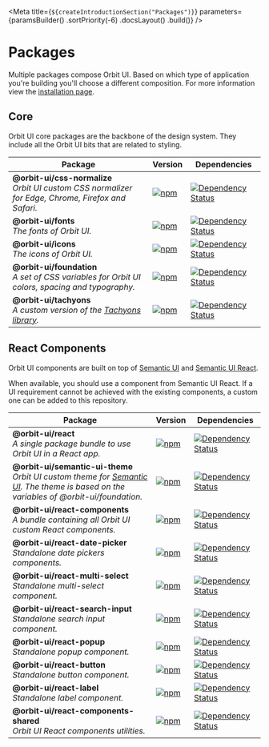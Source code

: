 
<Meta
    title={`${createIntroductionSection("Packages")}`}
    parameters={paramsBuilder()
        .sortPriority(-6)
        .docsLayout(<IntroductionLayout sourcePath="/" />)
        .build()}
/>

# Packages

Multiple packages compose Orbit UI. Based on which type of application you're building you'll choose a different composition. For more information view the [installation page](?path=/docs/introduction-installation--page).

## Core

Orbit UI core packages are the backbone of the design system. They include all the Orbit UI bits that are related to styling.

| Package | Version | Dependencies |
|--------|-------|------------|
| **@orbit-ui/css-normalize** <br/>_Orbit UI custom CSS normalizer for Edge, Chrome, Firefox and Safari._ | [![npm](https://img.shields.io/npm/v/@orbit-ui/css-normalize.svg?maxAge=3600)](https://www.npmjs.com/package/@orbit-ui/css-normalize) | [![Dependency Status](https://img.shields.io/david/gsoft-inc/sg-orbit.svg?path=packages/css-normalize)](https://david-dm.org/gsoft-inc/sg-orbit.svg?path=packages/css-normalize) |
| **@orbit-ui/fonts** <br/>_The fonts of Orbit UI._ | [![npm](https://img.shields.io/npm/v/@orbit-ui/fonts.svg?maxAge=3600)](https://www.npmjs.com/package/@orbit-ui/fonts) | [![Dependency Status](https://img.shields.io/david/gsoft-inc/sg-orbit.svg?path=packages/fonts)](https://david-dm.org/gsoft-inc/sg-orbit.svg?path=packages/fonts) |
| **@orbit-ui/icons** <br/>_The icons of Orbit UI._ | [![npm](https://img.shields.io/npm/v/@orbit-ui/icons.svg?maxAge=3600)](https://www.npmjs.com/package/@orbit-ui/icons) | [![Dependency Status](https://img.shields.io/david/gsoft-inc/sg-orbit.svg?path=packages/icons)](https://david-dm.org/gsoft-inc/sg-orbit.svg?path=packages/icons) |
| **@orbit-ui/foundation** <br/>_A set of CSS variables for Orbit UI colors, spacing and typography._ | [![npm](https://img.shields.io/npm/v/@orbit-ui/foundation.svg?maxAge=3600)](https://www.npmjs.com/package/@orbit-ui/foundation) | [![Dependency Status](https://img.shields.io/david/gsoft-inc/sg-orbit.svg?path=packages/foundation)](https://david-dm.org/gsoft-inc/sg-orbit.svg?path=packages/foundation) |
| **@orbit-ui/tachyons** <br/>_A custom version of the [Tachyons library](https://github.com/tachyons-css/tachyons)._ | [![npm](https://img.shields.io/npm/v/@orbit-ui/tachyons.svg?maxAge=3600)](https://www.npmjs.com/package/@orbit-ui/tachyons) | [![Dependency Status](https://img.shields.io/david/gsoft-inc/sg-orbit.svg?path=packages/tachyons)](https://david-dm.org/gsoft-inc/sg-orbit.svg?path=packages/tachyons) |

## React Components

Orbit UI components are built on top of [Semantic UI](https://semantic-ui.com/) and [Semantic UI React](https://react.semantic-ui.com/).

When available, you should use a component from Semantic UI React. If a UI requirement cannot be achieved with the existing components, a custom one can be added to this repository.

| Package | Version | Dependencies |
|--------|-------|------------|
| **@orbit-ui/react** <br />_A single package bundle to use Orbit UI in a React app._ | [![npm](https://img.shields.io/npm/v/@orbit-ui/react.svg?maxAge=3600)](https://www.npmjs.com/package/@orbit-ui/react) | [![Dependency Status](https://img.shields.io/david/gsoft-inc/sg-orbit.svg?path=packages/bundles/react)](https://david-dm.org/gsoft-inc/sg-orbit.svg?path=packages/bundles/react) |
| **@orbit-ui/semantic-ui-theme** <br />_Orbit UI custom theme for [Semantic UI](https://semantic-ui.com/). The theme is based on the variables of @orbit-ui/foundation._ | [![npm](https://img.shields.io/npm/v/@orbit-ui/semantic-ui-theme.svg?maxAge=3600)](https://www.npmjs.com/package/@orbit-ui/semantic-ui-theme) | [![Dependency Status](https://img.shields.io/david/gsoft-inc/sg-orbit.svg?path=packages/semantic-ui-theme)](https://david-dm.org/gsoft-inc/sg-orbit.svg?path=packages/semantic-ui-theme) |
| **@orbit-ui/react-components** <br />_A bundle containing all Orbit UI custom React components._ | [![npm](https://img.shields.io/npm/v/@orbit-ui/react-components.svg?maxAge=3600)](https://www.npmjs.com/package/@orbit-ui/react-components) | [![Dependency Status](https://img.shields.io/david/gsoft-inc/sg-orbit.svg?path=packages/react-components)](https://david-dm.org/gsoft-inc/sg-orbit.svg?path=packages/react-components) |
| **@orbit-ui/react-date-picker** <br />_Standalone date pickers components._ | [![npm](https://img.shields.io/npm/v/@orbit-ui/react-date-picker.svg?maxAge=3600)](https://www.npmjs.com/package/@orbit-ui/react-date-picker) | [![Dependency Status](https://img.shields.io/david/gsoft-inc/sg-orbit.svg?path=packages/react-components/components/date-picker)](https://david-dm.org/gsoft-inc/sg-orbit.svg?path=packages/react-components/components/date-picker) |
| **@orbit-ui/react-multi-select** <br />_Standalone multi-select component._ | [![npm](https://img.shields.io/npm/v/@orbit-ui/react-multi-select.svg?maxAge=3600)](https://www.npmjs.com/package/@orbit-ui/react-multi-select) | [![Dependency Status](https://img.shields.io/david/gsoft-inc/sg-orbit.svg?path=packages/react-components/components/multi-select)](https://david-dm.org/gsoft-inc/sg-orbit.svg?path=packages/react-components/components/multi-select) |
| **@orbit-ui/react-search-input** <br />_Standalone search input component._ | [![npm](https://img.shields.io/npm/v/@orbit-ui/react-search-input.svg?maxAge=3600)](https://www.npmjs.com/package/@orbit-ui/react-search-input) | [![Dependency Status](https://img.shields.io/david/gsoft-inc/sg-orbit.svg?path=packages/react-components/components/search-input)](https://david-dm.org/gsoft-inc/sg-orbit.svg?path=packages/react-components/components/search-input) |
| **@orbit-ui/react-popup** <br />_Standalone popup component._ | [![npm](https://img.shields.io/npm/v/@orbit-ui/react-popup.svg?maxAge=3600)](https://www.npmjs.com/package/@orbit-ui/react-popup) | [![Dependency Status](https://img.shields.io/david/gsoft-inc/sg-orbit.svg?path=packages/react-components/components/popup)](https://david-dm.org/gsoft-inc/sg-orbit.svg?path=packages/react-components/components/popup) |
| **@orbit-ui/react-button** <br />_Standalone button component._ | [![npm](https://img.shields.io/npm/v/@orbit-ui/react-button.svg?maxAge=3600)](https://www.npmjs.com/package/@orbit-ui/react-button) | [![Dependency Status](https://img.shields.io/david/gsoft-inc/sg-orbit.svg?path=packages/react-components/components/button)](https://david-dm.org/gsoft-inc/sg-orbit.svg?path=packages/react-components/components/button) |
| **@orbit-ui/react-label** <br />_Standalone label component._ | [![npm](https://img.shields.io/npm/v/@orbit-ui/react-label.svg?maxAge=3600)](https://www.npmjs.com/package/@orbit-ui/react-label) | [![Dependency Status](https://img.shields.io/david/gsoft-inc/sg-orbit.svg?path=packages/react-components/components/label)](https://david-dm.org/gsoft-inc/sg-orbit.svg?path=packages/react-components/components/label) |
| **@orbit-ui/react-components-shared** <br />_Orbit UI React components utilities._ | [![npm](https://img.shields.io/npm/v/@orbit-ui/react-components-shared.svg?maxAge=3600)](https://www.npmjs.com/package/@orbit-ui/react-components-shared) | [![Dependency Status](https://img.shields.io/david/gsoft-inc/sg-orbit.svg?path=packages/react-components/components/shared)](https://david-dm.org/gsoft-inc/sg-orbit.svg?path=packages/react-components/components/shared) |



